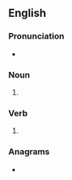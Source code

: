 {{also|Hays}}
==English==

===Pronunciation===
* {{rhymes|en|eɪz}}

===Noun===
{{head|en|noun form}}

# {{plural of|en|hay}}

===Verb===
{{head|en|verb form}}

# {{en-third-person singular of|hay}}

===Anagrams===
* {{anagrams|en|a=ahsy|SYHA|Shay|ashy|shay|yahs}}